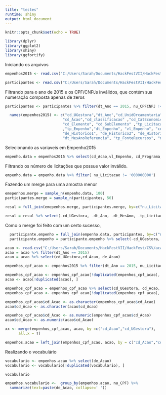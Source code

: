```yaml
---
title: "testes"
runtime: shiny
output: html_document
---
```


```r
knitr::opts_chunk$set(echo = TRUE)
```

```r
library(dplyr)
library(ggplot2)
library(shiny)
library(ggfortify)
```

Iniciando os arquivos

```r

empenhos2015 <- read.csv("C:/Users/Sarah/Documents/HackFestVII/HackFest/CSV/empenhos_2015.csv", header=T)

participantes <- read.csv("C:/Users/Sarah/Documents/HackFestVII/HackFest/CSV/participantes.csv")

```


Filtrando para o ano de 2015 e os CPF/CNPJs inválidos, que contém sua numeração composta apenas de zeros
```r

participantes <- participantes %>% filter(dt_Ano == 2015, nu_CPFCNPJ != "00000000000000")

```

```r
  names(empenhos2015) <- c("cd_UGestora","dt_Ano","cd_UnidOrcamentaria","cd_Funcao","cd_Subfuncao","cd_Programa",
                          "cd_Acao","cd_classificacao" ,"cd_CatEconomica","cd_NatDespesa", "cd_Modalidade",
                          "cd_Elemento", "cd_SubElemento" ,"tp_Licitacao" ,"nu_Licitacao" ,"nu_Empenho"
                          ,"tp_Empenho","dt_Empenho", "vl_Empenho", "cd_Credor", "no_Credor", "tp_Credor",
                          "de_Historico1", "de_Historico2", "de_Historico", "tp_Meta", "nu_Obra", "dt_MesAno",
                          "dt_MesAnoReferencia", "tp_FonteRecursos", "nu_CPFCNPJ" )

```

Selecionando as variaveis em Empenho2015

```r
empenho.data = empenhos2015 %>% select(cd_Acao,vl_Empenho, cd_Programa,nu_Licitacao,nu_Empenho, nu_CPFCNPJ)
```

Filtrando os número de licitações que possue valor inválido. 

```r
empenho.data = empenho.data %>% filter( nu_Licitacao != '000000000')
```

Fazendo um merge para uma amostra menor
```r
emepenhos.merge = sample_n(empenho.data, 100)
participantes.merge = sample_n(participantes, 50)

resul = full_join(emepenhos.merge, participantes.merge, by=c("nu_Licitacao", "nu_CPFCNPJ"))

resul = resul %>% select(-cd_UGestora, -dt_Ano, -dt_MesAno, -tp_Licitacao)

```

Como o merge foi feito com um certo sucesso, 

```r
  participante.empenho = full_join(empenho.data, participantes, by=c("nu_Licitacao","nu_CPFCNPJ","dt_Ano"))
  participante.empenho = participante.empenho %>% select(-cd_UGestora, -dt_Ano, -dt_MesAno, -tp_Licitacao)

```

```r
acao <- read.csv("C:/Users/Sarah/Documents/HackFestVII/HackFest/CSV/acao.csv")
acao = acao %>% filter(dt_Ano == 2015)
acao = acao %>% select(cd_UGestora,cd_Acao, de_Acao)

empenhos_cpf_acao <- empenhos2015 %>% filter(dt_Ano == 2015, nu_Licitacao != '000000000')

empenhos_cpf_acao <- empenhos_cpf_acao[!duplicated(empenhos_cpf_acao), ]
acao <- acao[!duplicated(acao), ]

empenhos_cpf_acao = empenhos_cpf_acao %>% select(cd_UGestora, cd_Acao, nu_CPF)
empenhos_cpf_acao <- empenhos_cpf_acao[!duplicated(empenhos_cpf_acao), ]

empenhos_cpf_acao$cd_Acao <- as.character(empenhos_cpf_acao$cd_Acao)
acao$cd_Acao <- as.character(acao$cd_Acao)

empenhos_cpf_acao$cd_Acao <- as.numeric(empenhos_cpf_acao$cd_Acao)
acao$cd_Acao <- as.numeric(acao$cd_Acao)

xx <- merge(empenhos_cpf_acao, acao, by =c("cd_Acao","cd_UGestora"),
      all.x = T)

empenhos.acao = left_join(empenhos_cpf_acao, acao, by = c("cd_Acao","cd_UGestora"))
```

Realizando o vocabulário
```r
vocabulario <- empenhos.acao %>% select(de_Acao)
vocabulario <- vocabulario[!duplicated(vocabulario), ]

vocabulario

empenhos.vocabulario <-  group_by(empenhos.acao, nu_CPF) %>%
  summarize(text=paste(de_Acao, collapse=' '))
```









